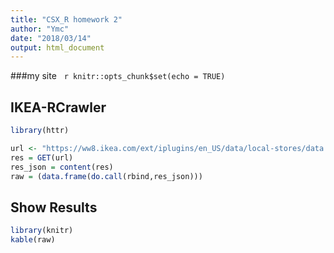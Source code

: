 ```yaml
---
title: "CSX_R homework 2"
author: "Ymc"
date: "2018/03/14"
output: html_document
---
```

###my site
  
  ```r
knitr::opts_chunk$set(echo = TRUE)
```

## IKEA-RCrawler

```r
library(httr)

url <- "https://ww8.ikea.com/ext/iplugins/en_US/data/local-stores/data.json"
res = GET(url)
res_json = content(res)
raw = (data.frame(do.call(rbind,res_json)))
```

## Show Results

```r
library(knitr)
kable(raw)
```

